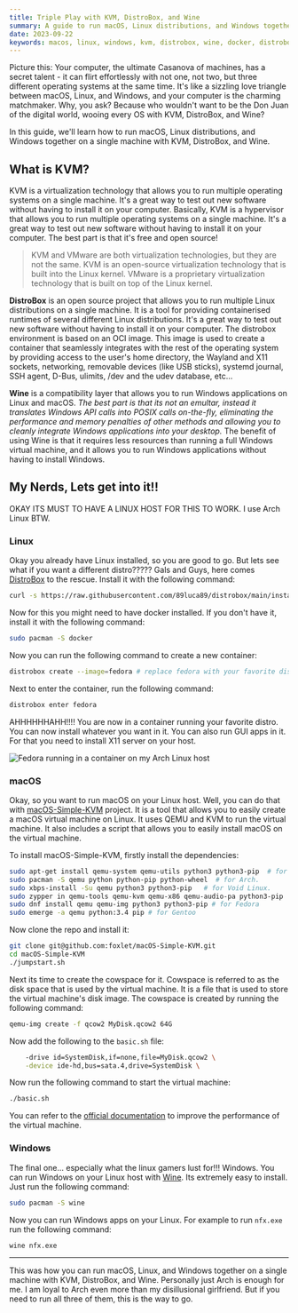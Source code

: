 ```yaml
---
title: Triple Play with KVM, DistroBox, and Wine
summary: A guide to run macOS, Linux distributions, and Windows together on a single machine with KVM, DistroBox, and Wine.
date: 2023-09-22
keywords: macos, linux, windows, kvm, distrobox, wine, docker, distrobox, virtualization, virtualbox, qemu, virtual-mac
---
```


Picture this: Your computer, the ultimate Casanova of machines, has a secret talent - it can flirt effortlessly with not one, not two, but three different operating systems at the same time. It's like a sizzling love triangle between macOS, Linux, and Windows, and your computer is the charming matchmaker. Why, you ask? Because who wouldn't want to be the Don Juan of the digital world, wooing every OS with KVM, DistroBox, and Wine?

In this guide, we'll learn how to run macOS, Linux distributions, and Windows together on a single machine with KVM, DistroBox, and Wine. 

## What is KVM?

KVM is a virtualization technology that allows you to run multiple operating systems on a single machine. It's a great way to test out new software without having to install it on your computer. Basically, KVM is a hypervisor that allows you to run multiple operating systems on a single machine. It's a great way to test out new software without having to install it on your computer. The best part is that it's free and open source! 

> KVM and VMware are both virtualization technologies, but they are not the same. KVM is an open-source virtualization technology that is built into the Linux kernel. VMware is a proprietary virtualization technology that is built on top of the Linux kernel. 


**DistroBox** is an open source project that allows you to run multiple Linux distributions on a single machine. It is a tool for providing containerised runtimes of several different Linux distributions. It's a great way to test out new software without having to install it on your computer. The distrobox environment is based on an OCI image. This image is used to create a container that seamlessly integrates with the rest of the operating system by providing access to the user's home directory, the Wayland and X11 sockets, networking, removable devices (like USB sticks), systemd journal, SSH agent, D-Bus, ulimits, /dev and the udev database, etc...

**Wine** is a compatibility layer that allows you to run Windows applications on Linux and macOS. _The best part is that its not an emultar, instead it translates Windows API calls into POSIX calls on-the-fly, eliminating the performance and memory penalties of other methods and allowing you to cleanly integrate Windows applications into your desktop._ The benefit of using Wine is that it requires less resources than running a full Windows virtual machine, and it allows you to run Windows applications without having to install Windows.

## My Nerds, Lets get into it!!

OKAY ITS MUST TO HAVE A LINUX HOST FOR THIS TO WORK. I use Arch Linux BTW.

### Linux

Okay you already have Linux installed, so you are good to go. But lets see what if you want a different distro????? Gals and Guys, here comes [DistroBox](https://github.com/89luca89/distrobox) to the rescue. Install it with the following command:

```bash
curl -s https://raw.githubusercontent.com/89luca89/distrobox/main/install | sudo sh -s -- --next
```
Now for this you might need to have docker installed. If you don't have it, install it with the following command:

```bash
sudo pacman -S docker
```

Now you can run the following command to create a new container:

```bash
distrobox create --image=fedora # replace fedora with your favorite distro or the one you want to try
```

Next to enter the container, run the following command:

```bash
distrobox enter fedora
```

AHHHHHHAHH!!!! You are now in a container running your favorite distro. You can now install whatever you want in it. You can also run GUI apps in it. For that you need to install X11 server on your host.

![Fedora running in a container on my Arch Linux host](https://cdn.jabed.dev/distrobox.png)

### macOS

Okay, so you want to run macOS on your Linux host. Well, you can do that with [macOS-Simple-KVM](https://github.com/foxlet/macOS-Simple-KVM) project. It is a tool that allows you to easily create a macOS virtual machine on Linux. It uses QEMU and KVM to run the virtual machine. It also includes a script that allows you to easily install macOS on the virtual machine. 

To install macOS-Simple-KVM, firstly install the dependencies:

```bash
sudo apt-get install qemu-system qemu-utils python3 python3-pip  # for Ubuntu, Debian, Mint, and PopOS.
sudo pacman -S qemu python python-pip python-wheel  # for Arch.
sudo xbps-install -Su qemu python3 python3-pip   # for Void Linux.
sudo zypper in qemu-tools qemu-kvm qemu-x86 qemu-audio-pa python3-pip  # for openSUSE Tumbleweed
sudo dnf install qemu qemu-img python3 python3-pip # for Fedora
sudo emerge -a qemu python:3.4 pip # for Gentoo
```

Now clone the repo and install it:

```bash
git clone git@github.com:foxlet/macOS-Simple-KVM.git
cd macOS-Simple-KVM
./jumpstart.sh
```

Next its time to create the cowspace for it. Cowspace is referred to as the disk space that is used by the virtual machine. It is a file that is used to store the virtual machine's disk image. The cowspace is created by running the following command:

```bash
qemu-img create -f qcow2 MyDisk.qcow2 64G
```

Now add the following to the `basic.sh` file:

```bash
    -drive id=SystemDisk,if=none,file=MyDisk.qcow2 \
    -device ide-hd,bus=sata.4,drive=SystemDisk \
```

Now run the following command to start the virtual machine:

```bash
./basic.sh
```

You can refer to the [official documentation](https://github.com/foxlet/macOS-Simple-KVM/tree/master/docs) to improve the performance of the virtual machine.

### Windows

The final one... especially what the linux gamers lust for!!! Windows. You can run Windows on your Linux host with [Wine](https://www.winehq.org/). 
Its extremely easy to install. Just run the following command:

```bash
sudo pacman -S wine
```

Now you can run Windows apps on your Linux. For example to run `nfx.exe` run the following command:

```bash
wine nfx.exe
```

---

This was how you can run macOS, Linux, and Windows together on a single machine with KVM, DistroBox, and Wine. Personally just Arch is enough for me. I am loyal to Arch even more than my disillusional girlfriend. But if you need to run all three of them, this is the way to go.